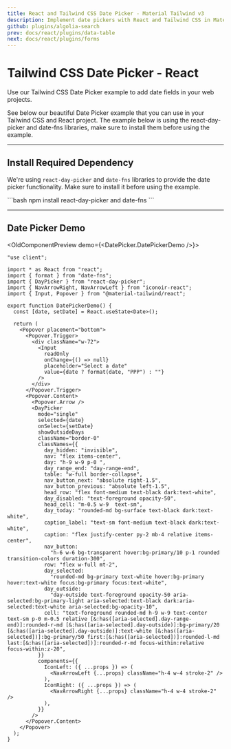 ```yaml
---
title: React and Tailwind CSS Date Picker - Material Tailwind v3
description: Implement date pickers with React and Tailwind CSS in Material Tailwind v3. Enhance forms with customizable and user-friendly date selection components.
github: plugins/algolia-search
prev: docs/react/plugins/data-table
next: docs/react/plugins/forms
---
```


# Tailwind CSS Date Picker - React

Use our Tailwind CSS Date Picker example to add date fields in your web projects.

See below our beautiful Date Picker example that you can use in your Tailwind CSS and React project. The example below is using the <Link href="https://docsearch.algolia.com/" target="_blank">react-day-picker and date-fns libraries</Link>, make sure to install them before using the example.

---

## Install Required Dependency

We're using `react-day-picker` and `date-fns` libraries to provide the date picker functionality. Make sure to install it before using the example.

<CodePreview>
```bash
npm install react-day-picker and date-fns
```
</CodePreview>

---

## Date Picker Demo

<OldComponentPreview demo={<DatePicker.DatePickerDemo />}>
```tsx
"use client"; 

import * as React from "react";
import { format } from "date-fns";
import { DayPicker } from "react-day-picker";
import { NavArrowRight, NavArrowLeft } from "iconoir-react";
import { Input, Popover } from "@material-tailwind/react";

export function DatePickerDemo() {
  const [date, setDate] = React.useState<Date>();

  return (
    <Popover placement="bottom">
      <Popover.Trigger>
        <div className="w-72">
          <Input
            readOnly
            onChange={() => null}
            placeholder="Select a date"
            value={date ? format(date, "PPP") : ""}
          />
        </div>
      </Popover.Trigger>
      <Popover.Content>
        <Popover.Arrow />
        <DayPicker
          mode="single"
          selected={date}
          onSelect={setDate}
          showOutsideDays
          className="border-0"
          classNames={{
            day_hidden: "invisible",
            nav: "flex items-center",
            day: "h-9 w-9 p-0 ",
            day_range_end: "day-range-end",
            table: "w-full border-collapse",
            nav_button_next: "absolute right-1.5",
            nav_button_previous: "absolute left-1.5",
            head_row: "flex font-medium text-black dark:text-white",
            day_disabled: "text-foreground opacity-50",
            head_cell: "m-0.5 w-9  text-sm",
            day_today: "rounded-md bg-surface text-black dark:text-white",
            caption_label: "text-sm font-medium text-black dark:text-white",
            caption: "flex justify-center py-2 mb-4 relative items-center",
            nav_button:
              "h-6 w-6 bg-transparent hover:bg-primary/10 p-1 rounded transition-colors duration-300",
            row: "flex w-full mt-2",
            day_selected:
              "rounded-md bg-primary text-white hover:bg-primary hover:text-white focus:bg-primary focus:text-white",
            day_outside:
              "day-outside text-foreground opacity-50 aria-selected:bg-primary-light aria-selected:text-black dark:aria-selected:text-white aria-selected:bg-opacity-10",
            cell: "text-foreground rounded-md h-9 w-9 text-center text-sm p-0 m-0.5 relative [&:has([aria-selected].day-range-end)]:rounded-r-md [&:has([aria-selected].day-outside)]:bg-primary/20 [&:has([aria-selected].day-outside)]:text-white [&:has([aria-selected])]:bg-primary/50 first:[&:has([aria-selected])]:rounded-l-md last:[&:has([aria-selected])]:rounded-r-md focus-within:relative focus-within:z-20",
          }}
          components={{
            IconLeft: ({ ...props }) => (
              <NavArrowLeft {...props} className="h-4 w-4 stroke-2" />
            ),
            IconRight: ({ ...props }) => (
              <NavArrowRight {...props} className="h-4 w-4 stroke-2" />
            ),
          }}
        />
      </Popover.Content>
    </Popover>
  );
}
```
</OldComponentPreview>